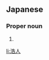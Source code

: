 ==Japanese==
{{ja-kanjitab|ひろ|と}}

===Proper noun===
{{ja-pos|ひろと|proper}}

# {{given name|male|lang=ja|sort=ひろと}}

[[li:浩人]]